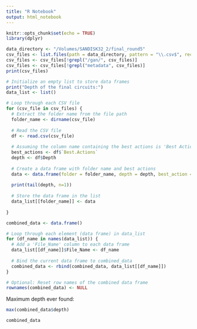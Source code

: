 ```yaml
---
title: "R Notebook"
output: html_notebook
---
```



```r
knitr::opts_chunk$set(echo = TRUE)
library(dplyr)
```

```r
data_directory <- "/Volumes/SANDISK32_2/final_round5"
csv_files <- list.files(path = data_directory, pattern = "\\.csv$", recursive = TRUE, full.names = TRUE)
csv_files <- csv_files[!grepl("/gan/", csv_files)]
csv_files <- csv_files[!grepl("metadata", csv_files)]
print(csv_files)
```


```r
# Initialize an empty list to store data frames
print("Depth of the final circuits:")
data_list <- list()

# Loop through each CSV file
for (csv_file in csv_files) {
  # Extract the folder name from the file path
  folder_name <- dirname(csv_file)
  
  # Read the CSV file
  df <- read.csv(csv_file)
  
  # Assuming the column name containing the best actions is 'Best Actions', replace it with your actual column name
  best_actions <- df$`Best.Actions`
  depth <- df$Depth
  
  # Create a data frame with folder name and best actions
  data <- data.frame(folder = folder_name, depth = depth, best_action = best_actions)
  
  print(tail(depth, n=1))
  
  # Store the data frame in the list
  data_list[[folder_name]] <- data
  
}

```


```r
combined_data <- data.frame()

# Loop through each element (data frame) in data_list
for (df_name in names(data_list)) {
  # Add a 'File_Name' column to each data frame
  data_list[[df_name]]$File_Name <- df_name
  
  # Bind the current data frame to combined_data
  combined_data <- rbind(combined_data, data_list[[df_name]])
}

# Optional: Reset row names of the combined data frame
rownames(combined_data) <- NULL
```


Maximum depth ever found:
```r
max(combined_data$depth)

```

```r
combined_data
```











